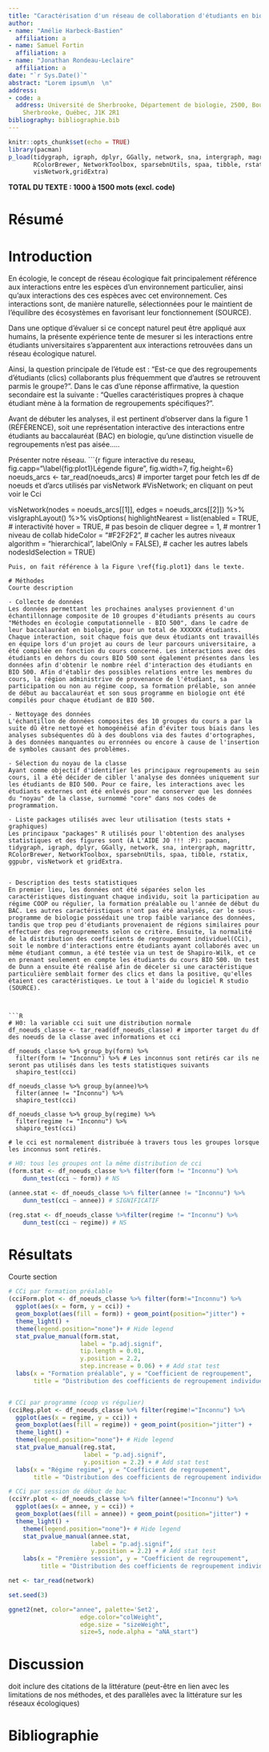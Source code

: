 ```yaml
---
title: "Caractérisation d'un réseau de collaboration d'étudiants en biologie."
author:
- name: "Amélie Harbeck-Bastien"
  affiliation: a
- name: Samuel Fortin
  affiliation: a
- name: "Jonathan Rondeau-Leclaire"
  affiliation: a
date: "`r Sys.Date()`"
abstract: "Lorem ipsum\n  \n"
address:
- code: a
  address: Université de Sherbrooke, Département de biologie, 2500, Boulevard de l'Université,
    Sherbrooke, Québec, J1K 2R1
bibliography: bibliographie.bib
---
```


```r
knitr::opts_chunk$set(echo = TRUE)
library(pacman)
p_load(tidygraph, igraph, dplyr, GGally, network, sna, intergraph, magrittr,
       RColorBrewer, NetworkToolbox, sparsebnUtils, spaa, tibble, rstatix, ggpubr,
       visNetwork,gridExtra)
```

__TOTAL DU TEXTE : 1000 à 1500 mots (excl. code)__

# Résumé

# Introduction

En écologie, le concept de réseau écologique fait principalement référence aux interactions entre les espèces d'un environnement particulier, ainsi qu'aux interactions des ces espèces avec cet environnement. Ces interactions sont, de manière naturelle, sélectionnées pour le maintient de l'équilibre des écosystèmes en favorisant leur fonctionnement (SOURCE).

Dans une optique d'évaluer si ce concept naturel peut être appliqué aux humains, la présente expérience tente de mesurer si les interactions entre étudiants universitaires s'apparentent aux interactions retrouvées dans un réseau écologique naturel. 

Ainsi, la question principale de l'étude est : "Est-ce que des regroupements d'étudiants (clics) collaborants plus fréquemment que d'autres se retrouvent parmis le groupe?". Dans le cas d'une réponse affirmative, la question secondaire est la suivante : "Quelles caractéristiques propres à chaque étudiant mène à la formation de regroupements spécifiques?".

Avant de débuter les analyses, il est pertinent d'observer dans la figure 1 (RÉFÉRENCE), soit une représentation interactive des interactions entre étudiants au baccalauréat (BAC) en biologie, qu'une distinction visuelle de regroupements n'est pas aisée..... 


Présenter notre réseau. 
```{r figure interactive du reseau, fig.capp="\\label{fig:plot1}Légende figure", fig.width=7, fig.height=6}
noeuds_arcs <- tar_read(noeuds_arcs) # importer target pour fetch les df de noeuds et d'arcs utilisés par visNetwork
#VisNetwork; en cliquant on peut voir le Cci

visNetwork(nodes = noeuds_arcs[[1]], edges = noeuds_arcs[[2]]) %>% 
  visIgraphLayout() %>% 
  visOptions(
    highlightNearest = list(enabled = TRUE, # interactivité
                            hover = TRUE, # pas besoin de cliquer
                            degree = 1, # montrer 1 niveau de collab
                            hideColor = "#F2F2F2", # cacher les autres niveaux
                            algorithm = "hierarchical",
                            labelOnly = FALSE), # cacher les autres labels
             nodesIdSelection = TRUE)
```
Puis, on fait référence à la Figure \ref{fig.plot1} dans le texte.

# Méthodes
Courte description

- Collecte de données 
Les données permettant les prochaines analyses proviennent d'un échantillonnage composite de 10 groupes d'étudiants présents au cours "Méthodes en écologie computationnelle - BIO 500", dans le cadre de leur baccalauréat en biologie, pour un total de XXXXXX étudiants. Chaque interaction, soit chaque fois que deux étudiants ont travaillés en équipe lors d'un projet au cours de leur parcours universitaire, a été compilée en fonction du cours concerné. Les interactions avec des étudiants en dehors du cours BIO 500 sont également présentes dans les données afin d'obtenir le nombre réel d'interaction des étudiants en BIO 500. Afin d'établir des possibles relations entre les membres du cours, la région administrive de provenance de l'étudiant, sa participation ou non au régime coop, sa formation prélable, son année de début au baccalauréat et son sous programme en biologie ont été compilés pour chaque étudiant de BIO 500.      

- Nettoyage des données 
L'échantillon de données composites des 10 groupes du cours a par la suite dû être nettoyé et homogénéisé afin d'éviter tous biais dans les analyses subséquentes dû à des doublons via des fautes d'ortographes, à des données manquantes ou erronnées ou encore à cause de l'insertion de symboles causant des problèmes.    

- Sélection du noyau de la classe
Ayant comme objectif d'identifier les principaux regroupements au sein cours, il a été décider de cibler l'analyse des données uniquement sur les étudiants de BIO 500. Pour ce faire, les interactions avec les étudiants externes ont été enlevés pour ne conserver que les données du "noyau" de la classe, surnommé "core" dans nos codes de programmation.  

- Liste packages utilisés avec leur utilisation (tests stats + graphiques)
Les principaux "packages" R utilisés pour l'obtention des analyses statistiques et des figures sont (À L'AIDE JO !!! :P): pacman, tidygraph, igraph, dplyr, GGally, network, sna, intergraph, magrittr, RColorBrewer, NetworkToolbox, sparsebnUtils, spaa, tibble, rstatix, ggpubr, visNetwork et gridExtra. 


- Description des tests statistiques
En premier lieu, les données ont été séparées selon les caractéristiques distinguant chaque individu, soit la participation au régime COOP ou régulier, la formation préalable ou l'année de début du BAC. Les autres caractéristiques n'ont pas été analysés, car le sous-programme de biologie possédait une trop faible variance des données, tandis que trop peu d'étudiants provenaient de régions similaires pour effectuer des regrouprements selon ce critère. Ensuite, la normalité de la distribution des coefficients de regroupement individuel(CCi), soit le nombre d'interactions entre étudiants ayant collaborés avec un même étudiant commun, a été testée via un test de Shapiro-Wilk, et ce en prenant seulement en compte les étudiants du cours BIO 500. Un test de Dunn a ensuite été réalisé afin de déceler si une caractéristique particulière semblait former des clics et dans la positive, qu'elles étaient ces caractéristiques. Le tout à l'aide du logiciel R studio (SOURCE). 



```R
# H0: la variable cci suit une distribution normale
df_noeuds_classe <- tar_read(df_noeuds_classe) # importer target du df des noeuds de la classe avec informations et cci

df_noeuds_classe %>% group_by(form) %>% 
  filter(form != "Inconnu") %>% # Les inconnus sont retirés car ils ne seront pas utilisés dans les tests statistiques suivants
  shapiro_test(cci)

df_noeuds_classe %>% group_by(annee)%>% 
  filter(annee != "Inconnu") %>% 
  shapiro_test(cci)

df_noeuds_classe %>% group_by(regime) %>% 
  filter(regime != "Inconnu") %>% 
  shapiro_test(cci) 

# le cci est normalement distribuée à travers tous les groupes lorsque les inconnus sont retirés.
```

```R
# H0: tous les groupes ont la même distribution de cci
(form.stat <- df_noeuds_classe %>% filter(form != "Inconnu") %>% 
    dunn_test(cci ~ form)) # NS

(annee.stat <- df_noeuds_classe %>% filter(annee != "Inconnu") %>% 
    dunn_test(cci ~ annee)) # SIGNIFICATIF

(reg.stat <- df_noeuds_classe %>%filter(regime != "Inconnu") %>% 
    dunn_test(cci ~ regime)) # NS
```

# Résultats
Courte section

```R

# CCi par formation préalable
(cciForm.plot <- df_noeuds_classe %>% filter(form!="Inconnu") %>% 
  ggplot(aes(x = form, y = cci)) +
  geom_boxplot(aes(fill = form)) + geom_point(position="jitter") +
  theme_light() +
  theme(legend.position="none")+ # Hide legend
  stat_pvalue_manual(form.stat,  
                    label = "p.adj.signif", 
                    tip.length = 0.01, 
                    y.position = 2.2, 
                    step.increase = 0.06) + # Add stat test
  labs(x = "Formation préalable", y = "Coefficient de regroupement",
       title = "Distribution des coefficients de regroupement individuels par formation préalable."))


# CCi par programme (coop vs régulier)
(cciReg.plot <- df_noeuds_classe %>% filter(regime!="Inconnu") %>% 
  ggplot(aes(x = regime, y = cci)) +
  geom_boxplot(aes(fill = regime)) + geom_point(position="jitter") +
  theme_light() +
  theme(legend.position="none")+ # Hide legend
  stat_pvalue_manual(reg.stat,  
                     label = "p.adj.signif",
                     y.position = 2.2) + # Add stat test
  labs(x = "Régime regime", y = "Coefficient de regroupement",
       title = "Distribution des coefficients de regroupement individuels par type de programme."))

# CCi par session de début de bac
(cciYr.plot <- df_noeuds_classe %>% filter(annee!="Inconnu") %>% 
  ggplot(aes(x = annee, y = cci)) +
  geom_boxplot(aes(fill = annee)) + geom_point(position="jitter") +
  theme_light() +
    theme(legend.position="none")+ # Hide legend
    stat_pvalue_manual(annee.stat,  
                       label = "p.adj.signif",
                       y.position = 2.2) + # Add stat test
    labs(x = "Première session", y = "Coefficient de regroupement",
         title = "Distribution des coefficients de regroupement individuels par session de début de bac."))

```


```R
net <- tar_read(network)

set.seed(3)

ggnet2(net, color="annee", palette='Set2', 
                    edge.color="colWeight", 
                    edge.size = "sizeWeight",
                    size=5, node.alpha = "aNA_start")
```


# Discussion
doit inclure des citations de la littérature (peut-être en lien avec les limitations de nos méthodes, et des parallèles avec la littérature sur les réseaux écologiques)

# Bibliographie
